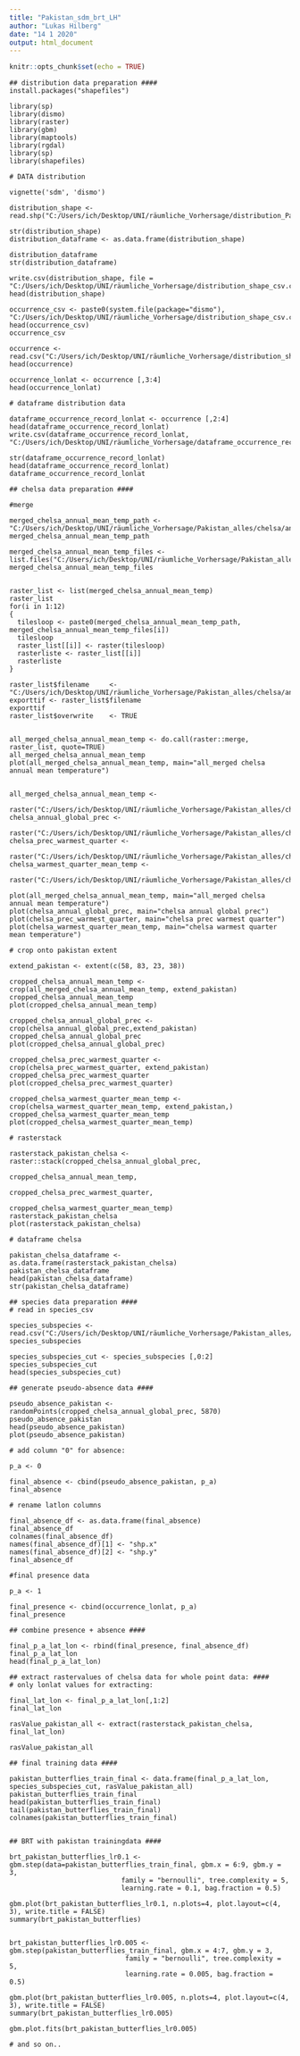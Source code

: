 ---
title: "Pakistan_sdm_brt_LH"
author: "Lukas Hilberg"
date: "14 1 2020"
output: html_document
---

```{r setup, include=FALSE}
knitr::opts_chunk$set(echo = TRUE)
```

```{sdm_brt_pakistan}
## distribution data preparation ####
install.packages("shapefiles")

library(sp)
library(dismo)
library(raster)
library(gbm)
library(maptools)
library(rgdal)
library(sp)
library(shapefiles)

# DATA distribution

vignette('sdm', 'dismo')

distribution_shape <- read.shp("C:/Users/ich/Desktop/UNI/räumliche_Vorhersage/distribution_Pakistan_all_test.shp")

str(distribution_shape)
distribution_dataframe <- as.data.frame(distribution_shape)

distribution_dataframe
str(distribution_dataframe)

write.csv(distribution_shape, file = "C:/Users/ich/Desktop/UNI/räumliche_Vorhersage/distribution_shape_csv.csv")
head(distribution_shape)

occurrence_csv <- paste0(system.file(package="dismo"), "C:/Users/ich/Desktop/UNI/räumliche_Vorhersage/distribution_shape_csv.csv")
head(occurrence_csv)
occurrence_csv

occurrence <- read.csv("C:/Users/ich/Desktop/UNI/räumliche_Vorhersage/distribution_shape_csv.csv")
head(occurrence)

occurrence_lonlat <- occurrence [,3:4]
head(occurrence_lonlat)

# dataframe distribution data

dataframe_occurrence_record_lonlat <- occurrence [,2:4]
head(dataframe_occurrence_record_lonlat)
write.csv(dataframe_occurrence_record_lonlat, "C:/Users/ich/Desktop/UNI/räumliche_Vorhersage/dataframe_occurrence_record_lonlat.csv")

str(dataframe_occurrence_record_lonlat)
head(dataframe_occurrence_record_lonlat)
dataframe_occurrence_record_lonlat

## chelsa data preparation ####

#merge

merged_chelsa_annual_mean_temp_path <- "C:/Users/ich/Desktop/UNI/räumliche_Vorhersage/Pakistan_alles/chelsa/annual_mean_temperature/"
merged_chelsa_annual_mean_temp_path

merged_chelsa_annual_mean_temp_files <- list.files("C:/Users/ich/Desktop/UNI/räumliche_Vorhersage/Pakistan_alles/chelsa/annual_mean_temperature/")
merged_chelsa_annual_mean_temp_files


raster_list <- list(merged_chelsa_annual_mean_temp) 
raster_list
for(i in 1:12)
{
  tilesloop <- paste0(merged_chelsa_annual_mean_temp_path, merged_chelsa_annual_mean_temp_files[i])
  tilesloop       
  raster_list[[i]] <- raster(tilesloop)
  rasterliste <- raster_list[[i]]
  rasterliste
}

raster_list$filename     <- "C:/Users/ich/Desktop/UNI/räumliche_Vorhersage/Pakistan_alles/chelsa/annual_mean_temperature/merged/merged_chelsa_annual_mean_temp.tif"
exporttif <- raster_list$filename 
exporttif
raster_list$overwrite    <- TRUE


all_merged_chelsa_annual_mean_temp <- do.call(raster::merge, raster_list, quote=TRUE)
all_merged_chelsa_annual_mean_temp
plot(all_merged_chelsa_annual_mean_temp, main="all_merged chelsa annual mean temperature")


all_merged_chelsa_annual_mean_temp <-
  raster("C:/Users/ich/Desktop/UNI/räumliche_Vorhersage/Pakistan_alles/chelsa/annual_mean_temperature/merged/merged_chelsa_annual_mean_temp.tif")
chelsa_annual_global_prec <- 
  raster("C:/Users/ich/Desktop/UNI/räumliche_Vorhersage/Pakistan_alles/chelsa/annual_global_prec/CHELSA_bio10_12.tif")
chelsa_prec_warmest_quarter <- 
  raster("C:/Users/ich/Desktop/UNI/räumliche_Vorhersage/Pakistan_alles/chelsa/prec_warmest_quarter/CHELSA_bio10_18.tif")
chelsa_warmest_quarter_mean_temp <- 
  raster("C:/Users/ich/Desktop/UNI/räumliche_Vorhersage/Pakistan_alles/chelsa/warmest_quarter_mean_t_global/CHELSA_bio10_10.tif")

plot(all_merged_chelsa_annual_mean_temp, main="all_merged chelsa annual mean temperature")
plot(chelsa_annual_global_prec, main="chelsa annual global prec")
plot(chelsa_prec_warmest_quarter, main="chelsa prec warmest quarter")
plot(chelsa_warmest_quarter_mean_temp, main="chelsa warmest quarter mean temperature")

# crop onto pakistan extent

extend_pakistan <- extent(c(58, 83, 23, 38))

cropped_chelsa_annual_mean_temp <- crop(all_merged_chelsa_annual_mean_temp, extend_pakistan)
cropped_chelsa_annual_mean_temp
plot(cropped_chelsa_annual_mean_temp)

cropped_chelsa_annual_global_prec <- crop(chelsa_annual_global_prec,extend_pakistan)
cropped_chelsa_annual_global_prec
plot(cropped_chelsa_annual_global_prec)

cropped_chelsa_prec_warmest_quarter <- crop(chelsa_prec_warmest_quarter, extend_pakistan)
cropped_chelsa_prec_warmest_quarter
plot(cropped_chelsa_prec_warmest_quarter)

cropped_chelsa_warmest_quarter_mean_temp <- crop(chelsa_warmest_quarter_mean_temp, extend_pakistan,)
cropped_chelsa_warmest_quarter_mean_temp
plot(cropped_chelsa_warmest_quarter_mean_temp)

# rasterstack

rasterstack_pakistan_chelsa <- raster::stack(cropped_chelsa_annual_global_prec, 
                                             cropped_chelsa_annual_mean_temp, 
                                             cropped_chelsa_prec_warmest_quarter, 
                                             cropped_chelsa_warmest_quarter_mean_temp)
rasterstack_pakistan_chelsa
plot(rasterstack_pakistan_chelsa)

# dataframe chelsa

pakistan_chelsa_dataframe <- as.data.frame(rasterstack_pakistan_chelsa)
pakistan_chelsa_dataframe
head(pakistan_chelsa_dataframe)
str(pakistan_chelsa_dataframe)

## species data preparation ####
# read in species_csv

species_subspecies <- read.csv("C:/Users/ich/Desktop/UNI/räumliche_Vorhersage/Pakistan_alles/distribution_Pakistan_all_species.csv")
species_subspecies

species_subspecies_cut <- species_subspecies [,0:2]
species_subspecies_cut
head(species_subspecies_cut)

## generate pseudo-absence data ####

pseudo_absence_pakistan <- randomPoints(cropped_chelsa_annual_global_prec, 5870)
pseudo_absence_pakistan
head(pseudo_absence_pakistan)
plot(pseudo_absence_pakistan)

# add column "0" for absence:

p_a <- 0

final_absence <- cbind(pseudo_absence_pakistan, p_a)
final_absence

# rename latlon columns

final_absence_df <- as.data.frame(final_absence)
final_absence_df
colnames(final_absence_df)
names(final_absence_df)[1] <- "shp.x"
names(final_absence_df)[2] <- "shp.y"
final_absence_df

#final presence data

p_a <- 1

final_presence <- cbind(occurrence_lonlat, p_a)
final_presence

## combine presence + absence ####

final_p_a_lat_lon <- rbind(final_presence, final_absence_df)
final_p_a_lat_lon
head(final_p_a_lat_lon)

## extract rastervalues of chelsa data for whole point data: ####
# only lonlat values for extracting:

final_lat_lon <- final_p_a_lat_lon[,1:2]
final_lat_lon

rasValue_pakistan_all <- extract(rasterstack_pakistan_chelsa, final_lat_lon)

rasValue_pakistan_all

## final training data ####

pakistan_butterflies_train_final <- data.frame(final_p_a_lat_lon, species_subspecies_cut, rasValue_pakistan_all)
pakistan_butterflies_train_final
head(pakistan_butterflies_train_final)
tail(pakistan_butterflies_train_final)
colnames(pakistan_butterflies_train_final)


## BRT with pakistan trainingdata ####

brt_pakistan_butterflies_lr0.1 <- gbm.step(data=pakistan_butterflies_train_final, gbm.x = 6:9, gbm.y = 3,
                            family = "bernoulli", tree.complexity = 5,
                            learning.rate = 0.1, bag.fraction = 0.5)

gbm.plot(brt_pakistan_butterflies_lr0.1, n.plots=4, plot.layout=c(4, 3), write.title = FALSE)
summary(brt_pakistan_butterflies)


brt_pakistan_butterflies_lr0.005 <- gbm.step(pakistan_butterflies_train_final, gbm.x = 4:7, gbm.y = 3,
                             family = "bernoulli", tree.complexity = 5,
                             learning.rate = 0.005, bag.fraction = 0.5)

gbm.plot(brt_pakistan_butterflies_lr0.005, n.plots=4, plot.layout=c(4, 3), write.title = FALSE)
summary(brt_pakistan_butterflies_lr0.005)

gbm.plot.fits(brt_pakistan_butterflies_lr0.005) 

# and so on..

```

